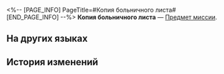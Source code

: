 <%-- [PAGE_INFO]
PageTitle=#Копия больничного листа#
[END_PAGE_INFO] --%>
{{Предмет Инфобокс
|id          = 140308
|Изображение = Предмет Копия больничного листа.png
|Тип         = Предмет миссии
|Инвентарь   = Миссии
|Редкость    = 3
|Эффект      = 
|Описание    = Доказательство того, что Цинцюэ приходила сюда раньше. Позже Комиссия по алхимии направила специалистов для проверки существования подобного заболевания.
}}
'''Копия больничного листа''' — [[Предмет миссии]].

==На других языках==
{{На других языках
|en   = Copy of Medical Certificate
|zhs  = 病假证明备份
|zht  = 病假證明備份
|ja   = 傷病休暇の診断書の複写物
|ko   = 병가 증명서
|es   = Copia del certificado de baja por enfermedad
|fr   = Copie de certificat médical
|ru   = Копия больничного листа
|th   = สำเนาใบรับรองแพทย์
|vi   = Bản Sao Lưu Chứng Nhận Nghỉ Bệnh
|de   = Attestkopie des Heilers
|id   = Salinan Surat Sakit dari Dokter
|pt   = Cópia do Atestado Médico
}}

==История изменений==
{{История изменений|3.5}}